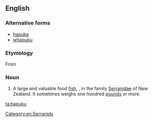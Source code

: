 ==English==

===Alternative forms===
* [[hapuka]]
* [[whapuku]]

===Etymology===
From {{etyl|mi|en}} {{m|mi|hāpuku}}

===Noun===
{{wikipedia}}
{{en-noun}}

# {{qualifier|zoology}} A large and valuable food [[fish]], {{taxlink|Polyprion oxygeneios|species|noshow=1}}, in the family [[Serranidae]] of New Zealand. It sometimes weighs one hundred [[pound]]s or more.

[[Category:en:Serranids]]

[[ta:hapuku]]